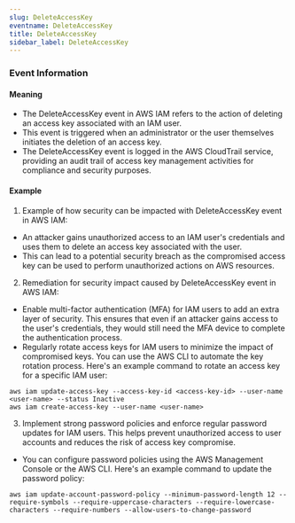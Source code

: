 ```yaml
--- 
slug: DeleteAccessKey
eventname: DeleteAccessKey
title: DeleteAccessKey
sidebar_label: DeleteAccessKey
---
```

                       
### Event Information

#### Meaning

- The DeleteAccessKey event in AWS IAM refers to the action of deleting an access key associated with an IAM user.
- This event is triggered when an administrator or the user themselves initiates the deletion of an access key.
- The DeleteAccessKey event is logged in the AWS CloudTrail service, providing an audit trail of access key management activities for compliance and security purposes.

#### Example

1. Example of how security can be impacted with DeleteAccessKey event in AWS IAM:
- An attacker gains unauthorized access to an IAM user's credentials and uses them to delete an access key associated with the user.
- This can lead to a potential security breach as the compromised access key can be used to perform unauthorized actions on AWS resources.

2. Remediation for security impact caused by DeleteAccessKey event in AWS IAM:
- Enable multi-factor authentication (MFA) for IAM users to add an extra layer of security. This ensures that even if an attacker gains access to the user's credentials, they would still need the MFA device to complete the authentication process.
- Regularly rotate access keys for IAM users to minimize the impact of compromised keys. You can use the AWS CLI to automate the key rotation process. Here's an example command to rotate an access key for a specific IAM user:

```
aws iam update-access-key --access-key-id <access-key-id> --user-name <user-name> --status Inactive
aws iam create-access-key --user-name <user-name>
```

3. Implement strong password policies and enforce regular password updates for IAM users. This helps prevent unauthorized access to user accounts and reduces the risk of access key compromise.
- You can configure password policies using the AWS Management Console or the AWS CLI. Here's an example command to update the password policy:

```
aws iam update-account-password-policy --minimum-password-length 12 --require-symbols --require-uppercase-characters --require-lowercase-characters --require-numbers --allow-users-to-change-password
```


 